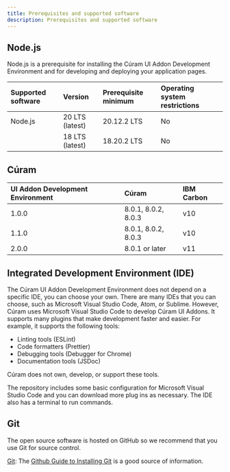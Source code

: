 ```yaml
---
title: Prerequisites and supported software
description: Prerequisites and supported software
---
```


## Node.js

Node.js is a prerequisite for installing the Cúram UI Addon Development Environment and for developing and deploying your application pages.

| Supported software | Version         | Prerequisite minimum | Operating system restrictions |
| :----------------- | :-------------- | :------------------- | :---------------------------- |
| Node.js            | 20 LTS (latest) | 20.12.2 LTS          | No                            |
|                    | 18 LTS (latest) | 18.20.2 LTS          | No                            |

## Cúram

| UI Addon Development Environment | Cúram               | IBM Carbon |
| :------------------------------- | :------------------ | :--------- |
| 1.0.0                            | 8.0.1, 8.0.2, 8.0.3 | v10        |
| 1.1.0                            | 8.0.1, 8.0.2, 8.0.3 | v10        |
| 2.0.0                            | 8.0.1 or later      | v11        |

## Integrated Development Environment (IDE)

The Cúram UI Addon Development Environment does not depend on a specific IDE, you can choose your own. There are many IDEs that you can choose, such as Microsoft Visual Studio Code, Atom, or Sublime. However, Cúram uses Microsoft Visual Studio Code to develop Cúram UI Addons. It supports many plugins that make development faster and easier. For example, it supports the following tools:

- Linting tools (ESLint)
- Code formatters (Prettier)
- Debugging tools (Debugger for Chrome)
- Documentation tools (JSDoc)

Cúram does not own, develop, or support these tools.

The repository includes some basic configuration for Microsoft Visual Studio Code and you can download more plug ins as necessary. The IDE also has a terminal to run commands.

## Git

The open source software is hosted on GitHub so we recommend that you use Git for source control.

[Git](http://git-scm.com/): The [Github Guide to
Installing Git](https://help.github.com/articles/set-up-git/) is a good source of information.
